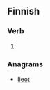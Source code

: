 ==Finnish==

===Verb===
{{head|fi}}

# {{fi-form of|teloa|type=verb|pr=third-person|pl=singular|mood=indicative|tense=past}}

===Anagrams===
* [[lieot#Finnish|lieot]]